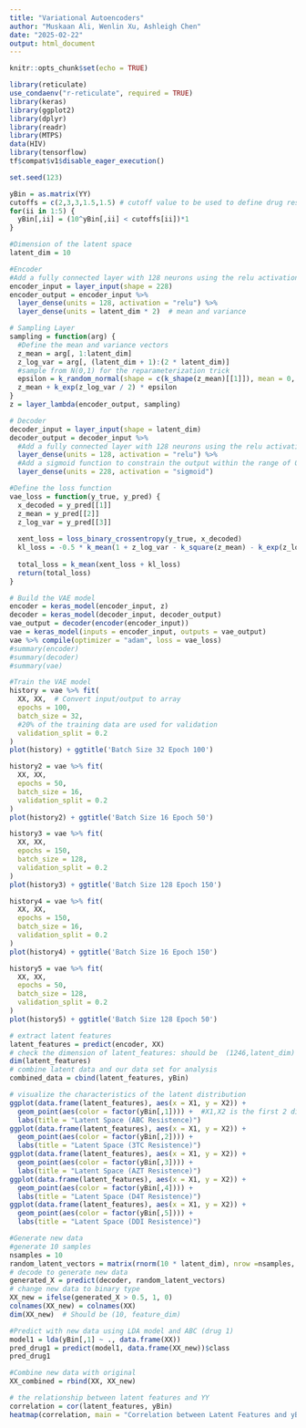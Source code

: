 ```yaml
---
title: "Variational Autoencoders"
author: "Muskaan Ali, Wenlin Xu, Ashleigh Chen"
date: "2025-02-22"
output: html_document
---
```


```r
knitr::opts_chunk$set(echo = TRUE)
```

```r
library(reticulate)
use_condaenv("r-reticulate", required = TRUE)
library(keras)
library(ggplot2)
library(dplyr)
library(readr)
library(MTPS)
data(HIV)
library(tensorflow)
tf$compat$v1$disable_eager_execution() 

set.seed(123)
```

```r
yBin = as.matrix(YY)
cutoffs = c(2,3,3,1.5,1.5) # cutoff value to be used to define drug resistance
for(ii in 1:5) {
  yBin[,ii] = (10^yBin[,ii] < cutoffs[ii])*1
}
```

```r
#Dimension of the latent space
latent_dim = 10

#Encoder
#Add a fully connected layer with 128 neurons using the relu activation function.
encoder_input = layer_input(shape = 228)
encoder_output = encoder_input %>%
  layer_dense(units = 128, activation = "relu") %>%
  layer_dense(units = latent_dim * 2)  # mean and variance

```

```r
# Sampling Layer
sampling = function(arg) {
  #Define the mean and variance vectors
  z_mean = arg[, 1:latent_dim]
  z_log_var = arg[, (latent_dim + 1):(2 * latent_dim)]
  #sample from N(0,1) for the reparameterization trick
  epsilon = k_random_normal(shape = c(k_shape(z_mean)[[1]]), mean = 0, stddev = 1)
  z_mean + k_exp(z_log_var / 2) * epsilon
}
z = layer_lambda(encoder_output, sampling)
```

```r
# Decoder
decoder_input = layer_input(shape = latent_dim)
decoder_output = decoder_input %>%
  #Add a fully connected layer with 128 neurons using the relu activation function.
  layer_dense(units = 128, activation = "relu") %>%
  #Add a sigmoid function to constrain the output within the range of 0 to 1.
  layer_dense(units = 228, activation = "sigmoid")
```

```r
#Define the loss function
vae_loss = function(y_true, y_pred) {
  x_decoded = y_pred[[1]]
  z_mean = y_pred[[2]]
  z_log_var = y_pred[[3]]
  
  xent_loss = loss_binary_crossentropy(y_true, x_decoded)
  kl_loss = -0.5 * k_mean(1 + z_log_var - k_square(z_mean) - k_exp(z_log_var), axis = -1L)
  
  total_loss = k_mean(xent_loss + kl_loss)
  return(total_loss)
}

```

```r
# Build the VAE model
encoder = keras_model(encoder_input, z)
decoder = keras_model(decoder_input, decoder_output)
vae_output = decoder(encoder(encoder_input))
vae = keras_model(inputs = encoder_input, outputs = vae_output)
vae %>% compile(optimizer = "adam", loss = vae_loss)
#summary(encoder)
#summary(decoder)
#summary(vae)
```

```r
#Train the VAE model
history = vae %>% fit(
  XX, XX,  # Convert input/output to array
  epochs = 100,
  batch_size = 32,
  #20% of the training data are used for validation
  validation_split = 0.2
)
plot(history) + ggtitle('Batch Size 32 Epoch 100')

history2 = vae %>% fit(
  XX, XX, 
  epochs = 50,
  batch_size = 16,
  validation_split = 0.2
)
plot(history2) + ggtitle('Batch Size 16 Epoch 50')

history3 = vae %>% fit(
  XX, XX, 
  epochs = 150,
  batch_size = 128,
  validation_split = 0.2
)
plot(history3) + ggtitle('Batch Size 128 Epoch 150')

history4 = vae %>% fit(
  XX, XX,  
  epochs = 150,
  batch_size = 16,
  validation_split = 0.2
)
plot(history4) + ggtitle('Batch Size 16 Epoch 150')

history5 = vae %>% fit(
  XX, XX,  
  epochs = 50,
  batch_size = 128,
  validation_split = 0.2
)
plot(history5) + ggtitle('Batch Size 128 Epoch 50')
```

```r
# extract latent features
latent_features = predict(encoder, XX)
# check the dimension of latent_features: should be  (1246,latent_dim)
dim(latent_features)
# combine latent data and our data set for analysis
combined_data = cbind(latent_features, yBin)

# visualize the characteristics of the latent distribution
ggplot(data.frame(latent_features), aes(x = X1, y = X2)) + 
  geom_point(aes(color = factor(yBin[,1]))) +  #X1,X2 is the first 2 dimension of the latent variable
  labs(title = "Latent Space (ABC Resistence)")
ggplot(data.frame(latent_features), aes(x = X1, y = X2)) + 
  geom_point(aes(color = factor(yBin[,2]))) +  
  labs(title = "Latent Space (3TC Resistence)")
ggplot(data.frame(latent_features), aes(x = X1, y = X2)) + 
  geom_point(aes(color = factor(yBin[,3]))) + 
  labs(title = "Latent Space (AZT Resistence)")
ggplot(data.frame(latent_features), aes(x = X1, y = X2)) + 
  geom_point(aes(color = factor(yBin[,4]))) + 
  labs(title = "Latent Space (D4T Resistence)")
ggplot(data.frame(latent_features), aes(x = X1, y = X2)) + 
  geom_point(aes(color = factor(yBin[,5]))) + 
  labs(title = "Latent Space (DDI Resistence)")
```

```r
#Generate new data
#generate 10 samples
nsamples = 10
random_latent_vectors = matrix(rnorm(10 * latent_dim), nrow =nsamples, ncol = latent_dim)
# decode to generate new data
generated_X = predict(decoder, random_latent_vectors)
# change new data to binary type
XX_new = ifelse(generated_X > 0.5, 1, 0)
colnames(XX_new) = colnames(XX)
dim(XX_new)  # Should be (10, feature_dim)
```

```r
#Predict with new data using LDA model and ABC (drug 1)
model1 = lda(yBin[,1] ~ ., data.frame(XX))
pred_drug1 = predict(model1, data.frame(XX_new))$class
pred_drug1

#Combine new data with original
XX_combined = rbind(XX, XX_new) 
```

```r
# the relationship between latent features and YY
correlation = cor(latent_features, yBin)
heatmap(correlation, main = "Correlation between Latent Features and yBin")
```

